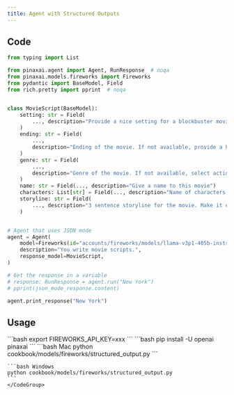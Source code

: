 ```yaml
---
title: Agent with Structured Outputs
---
```


## Code

```python cookbook/models/fireworks/structured_output.py
from typing import List

from pinaxai.agent import Agent, RunResponse  # noqa
from pinaxai.models.fireworks import Fireworks
from pydantic import BaseModel, Field
from rich.pretty import pprint  # noqa


class MovieScript(BaseModel):
    setting: str = Field(
        ..., description="Provide a nice setting for a blockbuster movie."
    )
    ending: str = Field(
        ...,
        description="Ending of the movie. If not available, provide a happy ending.",
    )
    genre: str = Field(
        ...,
        description="Genre of the movie. If not available, select action, thriller or romantic comedy.",
    )
    name: str = Field(..., description="Give a name to this movie")
    characters: List[str] = Field(..., description="Name of characters for this movie.")
    storyline: str = Field(
        ..., description="3 sentence storyline for the movie. Make it exciting!"
    )


# Agent that uses JSON mode
agent = Agent(
    model=Fireworks(id="accounts/fireworks/models/llama-v3p1-405b-instruct"),
    description="You write movie scripts.",
    response_model=MovieScript,
)

# Get the response in a variable
# response: RunResponse = agent.run("New York")
# pprint(json_mode_response.content)

agent.print_response("New York")
```

## Usage

<Steps>
  <Snippet file="create-venv-step.mdx" />

  <Step title="Set your API key">
    ```bash
    export FIREWORKS_API_KEY=xxx
    ```
  </Step>

  <Step title="Install libraries">
    ```bash
    pip install -U openai pinaxai
    ```
  </Step>

  <Step title="Run Agent">
    <CodeGroup>
    ```bash Mac
    python cookbook/models/fireworks/structured_output.py
    ```

    ```bash Windows
    python cookbook/models/fireworks/structured_output.py
    ```
    </CodeGroup>
  </Step>
</Steps>